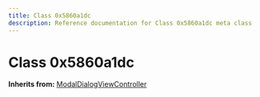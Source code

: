```yaml
---
title: Class 0x5860a1dc
description: Reference documentation for Class 0x5860a1dc meta class
---
```



# Class 0x5860a1dc

**Inherits from:** [ModalDialogViewController](/classes/modaldialogviewcontroller)

<ClassDetails file="/db/classes/0x5860a1dc.9321889fcd65.json" />
